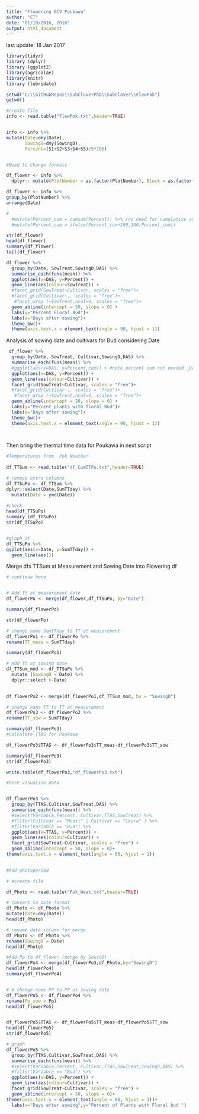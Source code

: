 ```yaml
---
title: "Flowering 6CV Poukawa"
author: "CT"
date: "01/10/2016, 2016"
output: html_document
---
```

last update: 18 Jan 2017

```r
library(tidyr)
library (dplyr)
library (ggplot2)
library(agricolae)
library(knitr)
library (lubridate)

```


```r
setwd("C:\\GitHubRepos\\SubCloverPhD\\SubClover\\FlowPok")
getwd()

#create file
info <- read.table("FlowPok.txt",header=TRUE)


info <- info %>%
mutate(Date=dmy(Date),
       SowingD=dmy(SowingD), 
       Percent=(S1+S2+S3+S4+S5)/5*100)


#Need to Change formats 

df_flower <- info %>%
  dplyr:: mutate(PlotNumber = as.factor(PlotNumber), Block = as.factor(Block),DAS = as.numeric(DAS))

df_flower <- info %>%
group_by(PlotNumber) %>%
arrange(Date) 

#
  #mutate(Percent_cum = cumsum(Percent)) %>% (no need for cumulative as data was already cumulative from the field notes )
  #mutate(Percent_cum = ifelse(Percent_cum>100,100,Percent_cum))

str(df_flower)
head(df_flower)
summary(df_flower)
tail(df_flower)


```


```r

df_flower %>%
  group_by(Date, SowTreat,SowingD,DAS) %>%
  summarise_each(funs(mean)) %>%
  ggplot(aes(x=DAS, y=Percent)) + 
  geom_line(aes(colour=SowTreat)) +
  #facet_grid(SowTreat~Cultivar, scales = "free")+
  #facet_grid(Cultivar~., scales = "free")+
   #facet_wrap (~SowTreat,ncol=4, scales = "free")+
  geom_abline(intercept = 50, slope = 0) +
  labs(y="Percent Floral Bud")+
  labs(x="Days after sowing")+
  theme_bw()+
  theme(axis.text.x = element_text(angle = 90, hjust = 1))

```




Analysis of sowing date and cultivars for Bud considering Date 

```r

 df_flower %>%
  group_by(Date, SowTreat, Cultivar,SowingD,DAS) %>%
  summarise_each(funs(mean)) %>%
  #ggplot(aes(x=DAS, y=Percent_cum)) + #note percent cum not needed _Data already formated in excel (S4 onward)
  ggplot(aes(x=DAS, y=Percent)) +
  geom_line(aes(colour=Cultivar)) +
  facet_grid(SowTreat~Cultivar, scales = "free")+
  #facet_grid(Cultivar~., scales = "free")+
   #facet_wrap (~SowTreat,ncol=4, scales = "free")+
  geom_abline(intercept = 20, slope = 0) +
  labs(y="Percent plants with floral Bud")+
  labs(x="Days after sowing")+
  theme_bw()+
  theme(axis.text.x = element_text(angle = 90, hjust = 1))
 



```

Then bring the thermal time data for Poukawa in next script 


```r


#Temperatures from  Pok Weather
 
df_TTSum <- read.table("df_CumTTPo.txt",header=TRUE)

# remove extra columns
df_TTSuPo <- df_TTSum %>%
dplyr::select(Date,SumTTday) %>%
  mutate(Date = ymd(Date))
 
#check
head(df_TTSuPo)
summary (df_TTSuPo)
str(df_TTSuPo)


#graph it 
df_TTSuPo %>% 
ggplot(aes(x=Date, y=SumTTday)) +
  geom_line(aes()) 

```

Merge dfs TTSum at Measurement and Sowing Date into Flowering df

```r

# continue here


# Add Tt at measurement date
df_flowerPo <- merge(df_flower,df_TTSuPo, by="Date")

summary(df_flowerPo)

str(df_flowerPo)
```

```r
# change name SumTTday to TT at measurement
df_flowerPo1 <- df_flowerPo %>%
rename(TT_meas = SumTTday)

summary(df_flowerPo1)

# Add Tt at sowing date
df_TTSum_mod <- df_TTSuPo %>%
  mutate (SowingD = Date) %>%
  dplyr::select (-Date)
  

df_flowerPo2 <- merge(df_flowerPo1,df_TTSum_mod, by = "SowingD")

```

```r
# change name TT to TT at measurement
df_flowerPo3 <- df_flowerPo2 %>%
rename(TT_sow = SumTTday)

summary(df_flowerPo3)
#Calculate TTAS for Poukawa 

df_flowerPo3$TTAS <- df_flowerPo3$TT_meas-df_flowerPo3$TT_sow

summary(df_flowerPo3)
str(df_flowerPo3)

write.table(df_flowerPo3,"df_flowerPo3.txt")

```


```r

#here visualise data 


df_flowerPo3 %>%
  group_by(TTAS,Cultivar,SowTreat,DAS) %>%
  summarise_each(funs(mean)) %>%
  #select(Variable,Percent, Cultivar,TTAS,SowTreat) %>%
  #filter(Cultivar == "Monti" | Cultivar == "Leura" ) %>%
  #filter(Variable == "Bud") %>%
  ggplot(aes(x=TTAS, y=Percent)) + 
  geom_line(aes(colour=Cultivar)) +
  facet_grid(SowTreat~Cultivar, scales = "free") +
  geom_abline(intercept = 50, slope = 0)+
theme(axis.text.x = element_text(angle = 60, hjust = 1))
  


```


```r

#Add photoperiod 

# #create file

df_Photo <- read.table("Pok_Weat.txt",header=TRUE)

# convert to date format
df_Photo <- df_Photo %>%
mutate(Date=dmy(Date))
head(df_Photo)

# rename date column for merge
df_Photo <- df_Photo %>%
rename(SowingD = Date)
head(df_Photo)

#Add Pp to df_flower (merge by SowinD)
df_flowerPo4 <- merge(df_flowerPo3,df_Photo,by="SowingD")
head(df_flowerPo4)
summary(df_flowerPo4)


# # change name PP to PP at sowing date
df_flowerPo5 <- df_flowerPo4 %>%
rename(Pp_sow = Pp)
head(df_flowerPo5)



```



```r

df_flowerPo5$TTAS <- df_flowerPo5$TT_meas-df_flowerPo5$TT_sow
head(df_flowerPo5)
str(df_flowerPo5)

# graph
df_flowerPo5 %>%
  group_by(TTAS,Cultivar,SowTreat,DAS) %>%
  summarise_each(funs(mean)) %>%
  #select(Variable,Percent, Cultivar,TTAS,SowTreat,SowingD,DAS) %>%
  #filter(Variable == "Bud") %>%
  ggplot(aes(x=DAS, y=Percent)) + 
  geom_line(aes(colour=Cultivar)) +
  facet_grid(SowTreat~Cultivar, scales = "free") +
  geom_abline(intercept = 50, slope = 0)+
theme(axis.text.x = element_text(angle = 60, hjust = 1))+
  labs(x="Days after sowing",y="Percent of Plants with Floral bud ")



```


